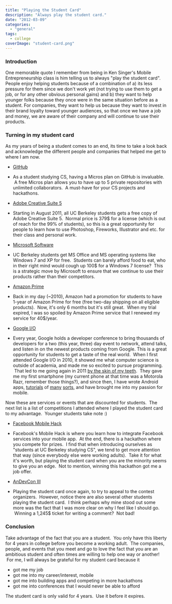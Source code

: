 ```yaml
---
title: "Playing the Student Card"
description: "Always play the student card."
date: "2012-03-09"
categories: 
  - "general"
tags: 
  - college
coverImage: "student-card.png"
---
```


### Introduction

One memorable quote I remember from being in Ken Singer's Mobile Entrepreneurship class is him telling us to always "play the student card". People enjoy helping students because of a combination of a) its less pressure for them since we don't work yet (not trying to use them to get a job, or for any other obvious personal gains) and b) they want to help younger folks because they once were in the same situation before as a student. For companies, they want to help us because they want to invest in their brand loyalty toward younger audiences, so that once we have a job and money, we are aware of their company and will continue to use their products.

### Turning in my student card

As my years of being a student comes to an end, its time to take a look back and acknowledge the different people and companies that helped me get to where I am now.

- [GitHub](https://github.com/edu)

- As a student studying CS, having a Micros plan on GitHub is invaluable.  A free Micros plan allows you to have up to 5 private repositories with unlimited collaborators.  A must-have for your CS projects and hackathons.

- [Adobe Creative Suite 5](http://stc.berkeley.edu/downloads.htm#adobe)

- Starting in August 2011, all UC Berkeley students gets a free copy of Adobe Creative Suite 5.  Normal price is 379$ for a license (which is out of reach for the 99% of students), so this is a great opportunity for people to learn how to use Photoshop, Fireworks, Illustrator and etc. for their class and personal work.

- [Microsoft Software](http://stc.berkeley.edu/downloads.htm#microsoft)

- UC Berkeley students get MS Office and MS operating systems like Windows 7 and XP for free.  Students can barely afford food to eat, who in their right mind would cough up 100$ for a Windows 7 license?  This is a strategic move by Microsoft to ensure that we continue to use their products rather than their competitors.

- [Amazon Prime](http://www.amazon.com/b/ref=tb_surl_astudent/?node=668781011)

- Back in my day (~2010), Amazon had a promotion for students to have 1-year of Amazon Prime for free (free two-day shipping on all eligible products).  Now, it's only 6 months but it's still great.  When my trial expired, I was so spoiled by Amazon Prime service that I renewed my service for 40$/year.

- [Google I/O](http://googleforstudents.blogspot.com/2010/01/computer-science-students-faculty.html)

- Every year, Google holds a developer conference to bring thousands of developers for a two (this year, three) day event to network, attend talks, and listen in on the newest products coming from Google. This is a great opportunity for students to get a taste of the real world.  When I first attended Google I/O in 2010, it showed me what computer science is outside of academia, and made me so excited to pursue programming.  That led to me going again in 2011 [by the skin of my teeth](http://www.jessechen.net/blog/google-io-bound/).  They gave me my first smartphone (my current phone at that time was a Motorola Razr, remember those things?), and since then, I have wrote Android apps, [tutorials](http://www.jessechen.net/blog/how-to-nfc-on-the-android-platform/ "How to NFC on the Android Platform") of [many](http://www.jessechen.net/blog/how-does-google-plus-instant-upload-work/ "How Does Google Plus Instant Upload Work?") [sorts](http://www.jessechen.net/blog/protip-bash-autocomplete-for-android-adb/), and have brought me into my passion for mobile.

Now these are services or events that are discounted for students.  The next list is a list of competitions I attended where I played the student card to my advantage.  Younger students take note :)

- [Facebook Mobile Hack](https://www.facebook.com/jesselchen/timeline/story?ut=32&wstart=1317452400&wend=1320130799&hash=2549244804669&pagefilter=3&ustart=1)

- Facebook's Mobile Hack is where you learn how to integrate Facebook services into your mobile app.  At the end, there is a hackathon where you compete for prizes.  I find that when introducing ourselves as "students at UC Berkeley studying CS", we tend to get more attention that way (since everybody else were working adults).  Take it for what it's worth, but playing the student card when you are the minority seems to give you an edge.  Not to mention, winning this hackathon got me a job offer.

- [AnDevCon III](http://www.androidpolice.com/2012/02/06/andevcon-iii-is-happening-may-14-17-in-the-san-francisco-bay-area-get-your-tickets-early-to-save-some-cash/)

- Playing the student card once again, to try to appeal to the contest organizers.  However, notice there are also several other students playing the student card.  I think perhaps why mine stood out some more was the fact that I was more clear on why I feel like I should go.  Winning a 1,245$ ticket for writing a comment?  Not bad!

### Conclusion

Take advantage of the fact that you are a student.  You only have this liberty for 4 years in college before you become a working adult.  The companies, people, and events that you meet and go to love the fact that you are an ambitious student and often times are willing to help one way or another!  For me, I will always be grateful for my student card because it

- got me my job
- got me into my career/interest, mobile
- got me into building apps and competing in more hackathons
- got me into conferences that I would never be able to afford

The student card is only valid for 4 years.  Use it before it expires.
